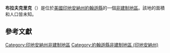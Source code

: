 {{noteTA
|G1=USState
|G2=地名
|G3=Unit
}}
{{Infobox settlement
|official_name            = 布拉夫克里克
|native_name = Bluff Creek
|settlement_type          = [[非建制地區|非建制地區]]
|image_skyline            = 
|imagesize                = 
|pushpin_map              = USA Indiana
|pushpin_label            = 布拉夫克里克
|pushpin_label_position   = top
|pushpin_map_caption      = 布拉夫克里克在印地安納州的位置
|subdivision_type         = [[世界政區索引|國家]]
|subdivision_type1        = [[美国州份|州份]]
|subdivision_type2        = [[印地安納州行政区划|縣]]
|subdivision_name         = [[美国|美国]]
|subdivision_name1        = [[印地安納州|印地安納州]]
|subdivision_name2        = [[約翰遜縣_(印地安納州)|約翰遜縣]]
|elevation_ft             = 794
|elevation_m              = 242
|area_total_km2           = 
|area_total_sq_mi         = 
|area_land_km2            = 
|area_land_sq_mi          = 
|area_water_km2           = 
|area_water_sq_mi         = 
|population_as_of         = 2010
|population_footnotes     = 
|population_total         = 
|population_metro         = 
|population_density_km2   = auto
|population_density_sq_mi = auto
|timezone                 = [[北美东部时区|北美东部时区]]
|utc_offset               = -5
|coordinates              = {{coord|39|33|27|N|86|13|15|W|display=inline,title}}
| coor_pinpoint           = 
| coordinates_footnotes   = 
|timezone_DST             = EDT
|utc_offset_DST           = -4
|postal_code_type         = [[美國郵區編號|郵區編號]]
|postal_code              = 
|area_code                = {{link-en|电话区号317|Area code 317|317}}
|blank_name = [[地名信息系统|GNIS ID]]
|blank_info = 431260<ref name="GNIS">{{cite gnis|431260|Bluff Creek}}</ref>
}}
'''布拉夫克里克'''（{{lang-en|Bluff Creek}}）是位於[[美國|美國]][[印地安納州|印地安納州]][[約翰遜縣_(印地安納州)|約翰遜縣]]的一個[[非建制地區|非建制地區]]。該地的面積和人口皆未知。

== 參考文獻 ==
{{reflist}}

{{約翰遜縣 (印地安納州)}}

{{DEFAULTSORT:Bluff Creek}}
[[Category:印地安納州非建制地區|Category:印地安納州非建制地區]]
[[Category:約翰遜縣非建制地區_(印地安納州)|Category:約翰遜縣非建制地區 (印地安納州)]]

{{Indiana-geo-stub}}
